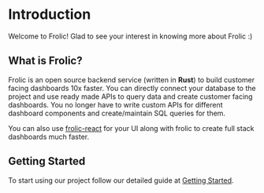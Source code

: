 # Introduction
 
Welcome to Frolic! Glad to see your interest in knowing more about Frolic :)

## What is Frolic?

Frolic is an open source backend service (written in **Rust**) to build customer facing dashboards 10x faster. You can directly connect your database to the project and use ready made APIs to query data and create customer facing dashboards. You no longer have to write custom APIs for different dashboard components and create/maintain SQL queries for them.

You can also use [frolic-react](https://github.com/frolicorg/frolic-react) for your UI along with frolic to create full stack dashboards much faster.

## Getting Started

To start using our project follow our detailed guide at [Getting Started](/getting-started).
